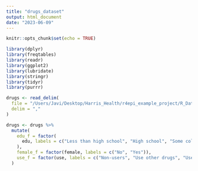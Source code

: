 ```yaml
---
title: "drugs_dataset"
output: html_document
date: "2023-06-09"
---
```


```r
knitr::opts_chunk$set(echo = TRUE)
```


```r
library(dplyr)
library(freqtables)
library(readr)
library(ggplot2)
library(lubridate)
library(stringr)
library(tidyr)
library(purrr)
```


```r
drugs <- read_delim(
  file = "/Users/Javi/Desktop/Harris_Health/r4epi_example_project/R_Data/drugs.txt",
  delim = ","
)
```


```r
drugs <- drugs %>% 
  mutate(
    edu_f = factor(
      edu, labels = c("Less than high school", "High school", "Some college", "College graduate")
    ),
    female_f = factor(female, labels = c("No", "Yes")),
    use_f = factor(use, labels = c("Non-users", "Use other drugs", "Use opioid drugs"))
  )
```










